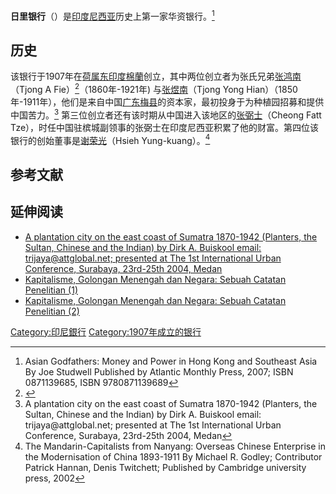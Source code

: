 {{citation style}}
'''日里银行'''（{{lang-en|Deli Bank}}）是[[印度尼西亚|印度尼西亚]]历史上第一家华资银行。<ref>Asian Godfathers: Money and Power in Hong Kong and Southeast Asia By Joe Studwell Published by Atlantic Monthly Press, 2007; ISBN 0871139685, ISBN 9780871139689</ref>

==历史==
该银行于1907年在[[荷属东印度|荷属东印度]][[棉蘭|棉蘭]]创立，其中两位创立者为张氏兄弟[[张鸿南|张鸿南]]（Tjong A Fie）<ref>{{cite web|url=http://id.wikipedia.org/w/index.php?title=Tjong_A_Fie&oldid=11839195|title=Tjong A Fie|date=2016-09-07|publisher=|via=Wikipedia}}</ref>（1860年-1921年) 与[[张煜南|张煜南]]（Tjong Yong Hian）（1850年-1911年），他们是来自中国[[广东|广东]][[梅县|梅县]]的资本家，最初投身于为种植园招募和提供中国苦力。<ref>A plantation city on the east coast of Sumatra 1870-1942 (Planters, the Sultan, Chinese and the Indian) by Dirk A. Buiskool email: trijaya@attglobal.net; presented at The 1st International Urban Conference, Surabaya, 23rd-25th 2004, Medan</ref> 第三位创立者还有该时期从中国进入该地区的[[张弼士|张弼士]]（Cheong Fatt Tze），时任中国驻槟城副领事的张弼士在印度尼西亚积累了他的财富。第四位该银行的创始董事是[[谢荣光|谢荣光]]（Hsieh Yung-kuang）。<ref>The Mandarin-Capitalists from Nanyang: Overseas Chinese Enterprise in the Modernisation of China 1893-1911 By Michael R. Godley; Contributor Patrick Hannan, Denis Twitchett; Published by Cambridge university press, 2002</ref>

==参考文献==
{{Reflist}}

==延伸阅读==
* [https://web.archive.org/web/20081010075403/http://www.indie-indonesie.nl/content/documents/papers-urban%20history/dirk%20buiskool.pdf A plantation city on the east coast of Sumatra 1870-1942 (Planters, the Sultan, Chinese and the Indian) by Dirk A. Buiskool email: trijaya@attglobal.net; presented at The 1st International Urban Conference, Surabaya, 23rd-25th 2004, Medan]
* [https://web.archive.org/web/20091027170809/http://geocities.com/ekonomipolitik/ekopol/fbulkin-1.pdf Kapitalisme, Golongan Menengah dan Negara: Sebuah Catatan Penelitian (1)]
* [https://www.webcitation.org/query?url=http://www.geocities.com/cerita_kami/ekopol/kapitalisme.pdf&date=2009-10-25+17:08:49 Kapitalisme, Golongan Menengah dan Negara: Sebuah Catatan Penelitian (2)]

[[Category:印尼銀行|Category:印尼銀行]]
[[Category:1907年成立的银行|Category:1907年成立的银行]]
{{bank-stub}}